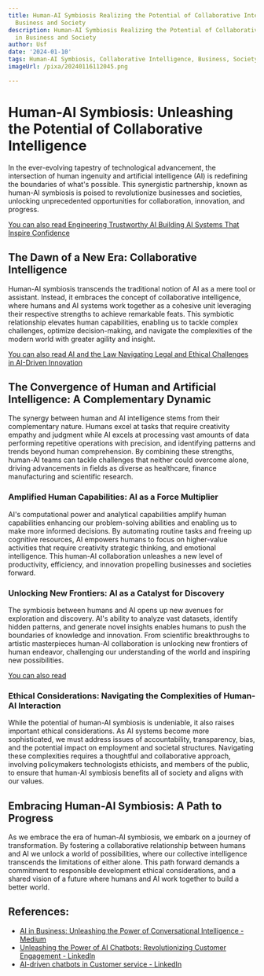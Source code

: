```yaml
---
title: Human-AI Symbiosis Realizing the Potential of Collaborative Intelligence in
  Business and Society
description: Human-AI Symbiosis Realizing the Potential of Collaborative Intelligence
  in Business and Society
author: Usf
date: '2024-01-10'
tags: Human-AI Symbiosis, Collaborative Intelligence, Business, Society
imageUrl: /pixa/20240116112045.png

---
```

# Human-AI Symbiosis: Unleashing the Potential of Collaborative Intelligence

In the ever-evolving tapestry of technological advancement, the intersection of human ingenuity and  artificial intelligence (AI) is redefining the boundaries of what's possible. This synergistic partnership, known as human-AI  symbiosis is poised to revolutionize businesses and societies, unlocking unprecedented opportunities  for collaboration, innovation, and progress.

[You can also read Engineering  Trustworthy AI Building AI Systems That Inspire Confidence](Engineering%20Trustworthy%20AI%20Building%20AI%20Systems%20That%20Inspire%20Confidence)


## The Dawn of a New Era: Collaborative Intelligence

Human-AI symbiosis transcends the traditional notion of AI  as a mere tool  or assistant. Instead, it embraces the concept of collaborative intelligence,  where humans and AI systems work together as a cohesive unit leveraging their respective strengths to achieve  remarkable feats. This symbiotic relationship elevates human  capabilities, enabling us to tackle complex challenges, optimize decision-making, and navigate  the complexities of the modern world with greater agility and  insight.

[You  can also read AI and the  Law Navigating  Legal and Ethical  Challenges in AI-Driven Innovation](AI%20and%20the%20Law%20Navigating%20Legal%20and%20Ethical%20Challenges%20in%20AI-Driven%20Innovation)


##  The Convergence of Human and Artificial Intelligence: A Complementary Dynamic

The synergy between human and AI intelligence stems from their complementary  nature.  Humans excel at tasks that require creativity empathy and judgment while AI excels at processing vast amounts of data performing repetitive operations with precision, and identifying patterns and trends beyond human comprehension. By  combining these strengths, human-AI  teams can tackle challenges that neither could overcome  alone, driving advancements in fields as diverse as healthcare, finance manufacturing and scientific research.

### Amplified Human Capabilities: AI as a Force Multiplier

AI's computational power and analytical capabilities amplify human capabilities enhancing our problem-solving abilities  and enabling us to make more informed decisions.  By automating routine  tasks and  freeing up cognitive resources, AI empowers humans to focus on higher-value activities that require creativity  strategic thinking, and emotional intelligence. This human-AI collaboration  unleashes  a new level of productivity, efficiency, and innovation propelling  businesses and societies  forward.

### Unlocking New Frontiers: AI as a Catalyst  for Discovery

The symbiosis between humans and AI opens up new avenues for exploration and discovery. AI's ability to analyze vast datasets, identify hidden patterns, and generate novel insights enables humans to push the boundaries of knowledge and innovation. From  scientific breakthroughs to  artistic masterpieces human-AI collaboration is unlocking new frontiers of human endeavor,  challenging our understanding of the world and inspiring new possibilities.

[You can also read ]()


### Ethical Considerations: Navigating the Complexities of Human-AI  Interaction

While the potential of  human-AI symbiosis is undeniable, it also raises  important ethical considerations. As AI systems become more sophisticated, we must address issues of accountability, transparency, bias,  and the potential impact on employment and societal structures. Navigating  these complexities requires a thoughtful and collaborative approach, involving policymakers technologists ethicists, and members of the public, to  ensure that human-AI symbiosis benefits all of society and aligns with our values.

## Embracing Human-AI Symbiosis:  A  Path  to Progress

As we embrace the era of human-AI symbiosis, we embark on a journey of transformation.  By fostering a collaborative relationship  between humans and  AI we unlock a  world of possibilities, where our collective intelligence transcends the limitations of either alone. This path  forward demands a commitment to responsible development ethical considerations, and a shared  vision of a future where  humans and AI work  together  to build a better world.

## References:
- [AI in Business: Unleashing the Power of Conversational Intelligence - Medium](https://medium.com/@fizamaqbool429/welcome-to-the-future-of-business-e951e656bb1e)
- [Unleashing the Power of AI Chatbots: Revolutionizing Customer Engagement - LinkedIn](https://www.linkedin.com/pulse/unleashing-power-ai-chatbots-revolutionizing-customer-technology-)
- [AI-driven chatbots in Customer service - LinkedIn](https://www.linkedin.com/pulse/ai-driven-chatbots-customer-service-skyluxinc)
